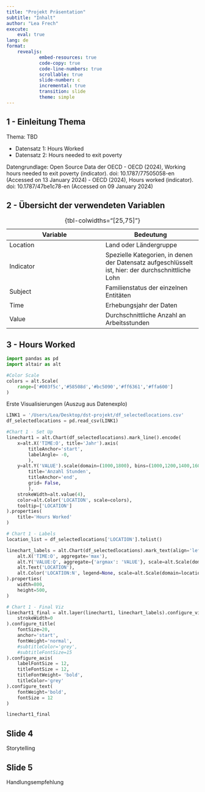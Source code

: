 ```yaml
---
title: "Projekt Präsentation"
subtitle: "Inhalt"
author: "Lea Frech"
execute: 
    eval: true
lang: de
format: 
    revealjs:
            embed-resources: true
            code-copy: true
            code-line-numbers: true
            scrollable: true
            slide-number: c
            incremental: true
            transition: slide
            theme: simple
---
```


## 1 - Einleitung Thema

Thema: TBD

::: {.nonincremental}
- Datensatz 1: Hours Worked
- Datensatz 2: Hours needed to exit poverty
:::

::: aside
Datengrundlage: Open Source Data der OECD
- OECD (2024), Working hours needed to exit poverty (indicator). doi: 10.1787/77505058-en (Accessed on 13 January 2024)
- OECD (2024), Hours worked (indicator). doi: 10.1787/47be1c78-en (Accessed on 09 January 2024)
:::


## 2 - Übersicht der verwendeten Variablen

| Variable  | Bedeutung  |
|--------|--------|
| Location  | Land oder Ländergruppe |
| Indicator   | Spezielle Kategorien, in denen der Datensatz aufgeschlüsselt ist, hier: der durchschnittliche Lohn  |
| Subject | Familienstatus der einzelnen Entitäten    |
| Time | Erhebungsjahr der Daten  |
| Value | Durchschnittliche Anzahl an Arbeitsstunden  |

: {tbl-colwidths="[25,75]"}

## 3 - Hours Worked

```python
import pandas as pd
import altair as alt

```

```python
#Color Scale
colors = alt.Scale(
    range=['#003f5c','#58508d','#bc5090','#ff6361','#ffa600']
)
```

Erste Visualisierungen (Auszug aus Datenexplo)
```python

LINK1 = '/Users/Lea/Desktop/dst-projekt/df_selectedlocations.csv'
df_selectedlocations = pd.read_csv(LINK1)

#Chart 1 - Set Up
linechart1 = alt.Chart(df_selectedlocations).mark_line().encode(
    x=alt.X('TIME:O', title='Jahr').axis(
        titleAnchor='start',
        labelAngle= -0,
        ),
    y=alt.Y('VALUE').scale(domain=(1000,1800), bins=(1000,1200,1400,1600,1800,2000)).axis(
        title='Anzahl Stunden',
        titleAnchor='end',
        grid= False,
        ),
    strokeWidth=alt.value(4), 
    color=alt.Color('LOCATION', scale=colors),
    tooltip=['LOCATION']
).properties(
    title='Hours Worked'
)

# Chart 1 - Labels
location_list = df_selectedlocations['LOCATION'].tolist()

linechart_labels = alt.Chart(df_selectedlocations).mark_text(align='left', dx=3).encode(
    alt.X('TIME:O', aggregate='max'),
    alt.Y('VALUE:Q', aggregate={'argmax': 'VALUE'}, scale=alt.Scale(domain=(1000,1800))),
    alt.Text('LOCATION'),
    alt.Color('LOCATION:N', legend=None, scale=alt.Scale(domain=location_list,type='ordinal')), 
).properties(
    width=800,
    height=500,    
)

# Chart 1 - Final Viz
linechart1_final = alt.layer(linechart1, linechart_labels).configure_view(
    strokeWidth=0
).configure_title(
    fontSize=20,
    anchor='start',
    fontWeight='normal',
    #subtitleColor='grey',
    #subtitleFontSize=15
).configure_axis(
    labelFontSize = 12,
    titleFontSize = 12,
    titleFontWeight= 'bold',
    titleColor='grey'
).configure_text(
    fontWeight='bold',
    fontSize = 12
)

linechart1_final

```

## Slide 4 

Storytelling

## Slide 5

Handlungsempfehlung